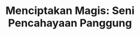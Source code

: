 ---
title: "Menciptakan Magis: Seni Pencahayaan Panggung"
publishedAt: "2024-11-28"
images:
  - "/images/projects/project-01/video-01.mp4"
---